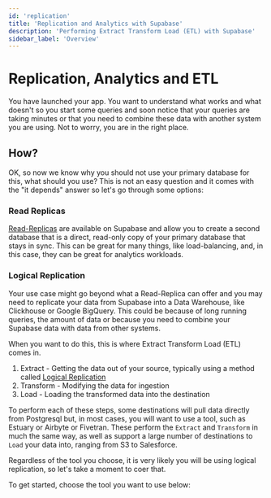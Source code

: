 ```yaml
---
id: 'replication'
title: 'Replication and Analytics with Supabase'
description: 'Performing Extract Transform Load (ETL) with Supabase'
sidebar_label: 'Overview'
---
```


# Replication, Analytics and ETL

You have launched your app. You want to understand what works and what doesn't so you start some queries and soon notice that your queries are taking minutes or that you need to combine these data with another system you are using. Not to worry, you are in the right place.

## How?

OK, so now we know why you should not use your primary database for this, what should you use? This is not an easy question and it comes with the "it depends" answer so let's go through some options:

### Read Replicas

[Read-Replicas](/guides/platform/read-replicas) are available on Supabase and allow you to create a second database that is a direct, read-only copy of your primary database that stays in sync. This can be great for many things, like load-balancing, and, in this case, they can be great for analytics workloads.

### Logical Replication

Your use case might go beyond what a Read-Replica can offer and you may need to replicate your data from Supabase into a Data Warehouse, like Clickhouse or Google BigQuery. This could be because of long running queries, the amount of data or because you need to combine your Supabase data with data from other systems.

When you want to do this, this is where Extract Transform Load (ETL) comes in.

1. Extract - Getting the data out of your source, typically using a method called [Logical Replication](https://www.postgresql.org/docs/current/logical-replication.html)
2. Transform - Modifying the data for ingestion
3. Load - Loading the transformed data into the destination

To perform each of these steps, some destinations will pull data directly from Postgresql but, in most cases, you will want to use a tool, such as Estuary or Airbyte or Fivetran. These perform the `Extract` and `Transform` in much the same way, as well as support a large number of destinations to `Load` your data into, ranging from S3 to Salesforce.

Regardless of the tool you choose, it is very likely you will be using logical replication, so let's take a moment to coer that.


To get started, choose the tool you want to use below:

<DatabaseReplicationConfig />